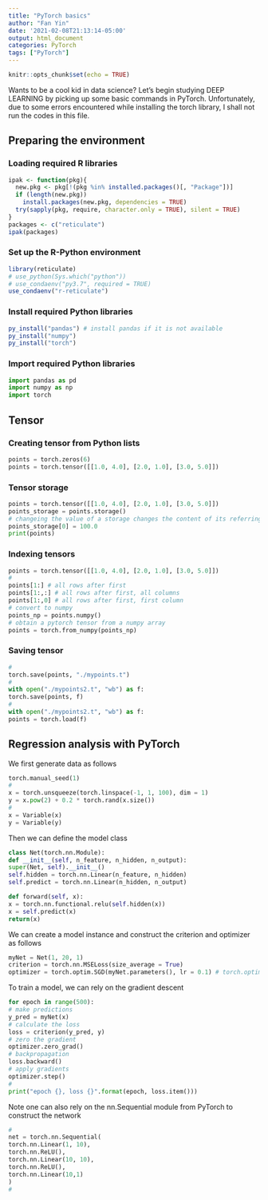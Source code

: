 ```yaml
---
title: "PyTorch basics"
author: "Fan Yin"
date: '2021-02-08T21:13:14-05:00'
output: html_document
categories: PyTorch
tags: ["PyTorch"]
---
```


```r
knitr::opts_chunk$set(echo = TRUE)
```
<script src="https://cdnjs.cloudflare.com/ajax/libs/mathjax/2.7.5/MathJax.js?config=TeX-AMS_CHTML.js"></script>

Wants to be a cool kid in data science? Let's begin studying DEEP LEARNING by picking up some basic commands in PyTorch. Unfortunately, due to some errors encountered while installing the torch library, I shall not run the codes in this file.

<!-- Again, thanks to brilliant R package reticulate, I am able to run Python codes in R and write this blog comfortably using R markdown. -->

## Preparing the environment

### Loading required R libraries
```r
ipak <- function(pkg){
  new.pkg <- pkg[!(pkg %in% installed.packages()[, "Package"])]
  if (length(new.pkg))
    install.packages(new.pkg, dependencies = TRUE)
  try(sapply(pkg, require, character.only = TRUE), silent = TRUE)
}
packages <- c("reticulate")
ipak(packages)
```

### Set up the R-Python environment
```r
library(reticulate)
# use_python(Sys.which("python"))
# use_condaenv("py3.7", required = TRUE)
use_condaenv("r-reticulate")
```

### Install required Python libraries
```r
py_install("pandas") # install pandas if it is not available
py_install("numpy")
py_install("torch")
```

### Import required Python libraries
```python
import pandas as pd
import numpy as np
import torch
```


## Tensor

### Creating tensor from Python lists
```python
points = torch.zeros(6)
points = torch.tensor([[1.0, 4.0], [2.0, 1.0], [3.0, 5.0]])
```

### Tensor storage
```python
points = torch.tensor([[1.0, 4.0], [2.0, 1.0], [3.0, 5.0]])
points_storage = points.storage()
# changeing the value of a storage changes the content of its referring tensor
points_storage[0] = 100.0
print(points)
```

### Indexing tensors
```python
points = torch.tensor([[1.0, 4.0], [2.0, 1.0], [3.0, 5.0]])
#
points[1:] # all rows after first
points[1:,:] # all rows after first, all columns
points[1:,0] # all rows after first, first column
# convert to numpy
points_np = points.numpy()
# obtain a pytorch tensor from a numpy array
points = torch.from_numpy(points_np)
```

### Saving tensor 
```python
# 
torch.save(points, "./mypoints.t")
#
with open("./mypoints2.t", "wb") as f:
torch.save(points, f)
# 
with open("./mypoints2.t", "wb") as f:
points = torch.load(f)
```

## Regression analysis with PyTorch

We first generate data as follows
```python
torch.manual_seed(1)
#
x = torch.unsqueeze(torch.linspace(-1, 1, 100), dim = 1)
y = x.pow(2) + 0.2 * torch.rand(x.size())
#
x = Variable(x)
y = Variable(y)
```

Then we can define the model class
```python
class Net(torch.nn.Module):
def __init__(self, n_feature, n_hidden, n_output):
super(Net, self).__init__()
self.hidden = torch.nn.Linear(n_feature, n_hidden)
self.predict = torch.nn.Linear(n_hidden, n_output)

def forward(self, x):
x = torch.nn.functional.relu(self.hidden(x))
x = self.predict(x)
return(x)
```

We can create a model instance and construct the criterion and optimizer as follows
```python
myNet = Net(1, 20, 1)
criterion = torch.nn.MSELoss(size_average = True)
optimizer = torch.optim.SGD(myNet.parameters(), lr = 0.1) # torch.optim.Adam
```

To train a model, we can rely on the gradient descent 
```python
for epoch in range(500):
# make predictions
y_pred = myNet(x)
# calculate the loss
loss = criterion(y_pred, y)
# zero the gradient
optimizer.zero_grad()
# backpropagation
loss.backward()
# apply gradients
optimizer.step()
#
print("epoch {}, loss {}".format(epoch, loss.item()))
```

Note one can also rely on the nn.Sequential module from PyTorch to construct the network
```python
# 
net = torch.nn.Sequential(
torch.nn.Linear(1, 10),
torch.nn.ReLU(),
torch.nn.Linear(10, 10),
torch.nn.ReLU(),
torch.nn.Linear(10,1)
)
# 
```

